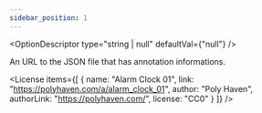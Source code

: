 ```yaml
---
sidebar_position: 1
---
```



<OptionDescriptor type="string | null" defaultVal={"null"} />

An URL to the JSON file that has annotation informations.

<View3D
  src="/egjs-view3d/model/draco/alarm.glb"
  annotationURL="/egjs-view3d/model/annotation/alarm-annotations.json"
  showExampleCode />

<License items={[
  {
    name: "Alarm Clock 01",
    link: "https://polyhaven.com/a/alarm_clock_01",
    author: "Poly Haven",
    authorLink: "https://polyhaven.com/",
    license: "CC0"
  }
]} />
